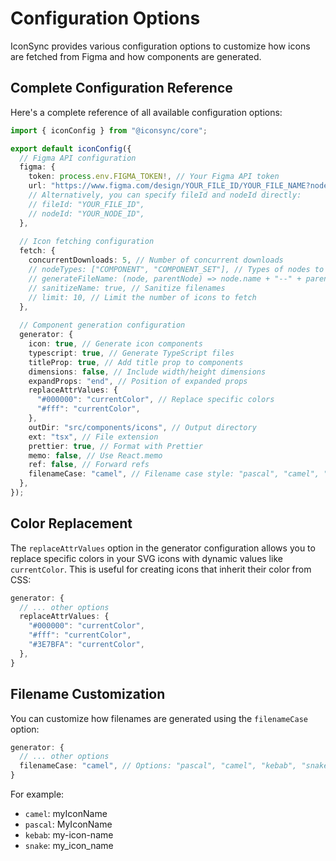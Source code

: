 # Configuration Options

IconSync provides various configuration options to customize how icons are fetched from Figma and how components are generated.

## Complete Configuration Reference

Here's a complete reference of all available configuration options:

```typescript
import { iconConfig } from "@iconsync/core";

export default iconConfig({
  // Figma API configuration
  figma: {
    token: process.env.FIGMA_TOKEN!, // Your Figma API token
    url: "https://www.figma.com/design/YOUR_FILE_ID/YOUR_FILE_NAME?node-id=YOUR_NODE_ID",
    // Alternatively, you can specify fileId and nodeId directly:
    // fileId: "YOUR_FILE_ID",
    // nodeId: "YOUR_NODE_ID",
  },
  
  // Icon fetching configuration
  fetch: {
    concurrentDownloads: 5, // Number of concurrent downloads
    // nodeTypes: ["COMPONENT", "COMPONENT_SET"], // Types of nodes to fetch
    // generateFileName: (node, parentNode) => node.name + "--" + parentNode.name, // Custom filename generator
    // sanitizeName: true, // Sanitize filenames
    // limit: 10, // Limit the number of icons to fetch
  },
  
  // Component generation configuration
  generator: {
    icon: true, // Generate icon components
    typescript: true, // Generate TypeScript files
    titleProp: true, // Add title prop to components
    dimensions: false, // Include width/height dimensions
    expandProps: "end", // Position of expanded props
    replaceAttrValues: {
      "#000000": "currentColor", // Replace specific colors
      "#fff": "currentColor",
    },
    outDir: "src/components/icons", // Output directory
    ext: "tsx", // File extension
    prettier: true, // Format with Prettier
    memo: false, // Use React.memo
    ref: false, // Forward refs
    filenameCase: "camel", // Filename case style: "pascal", "camel", "kebab", "snake"
  },
});
```

## Color Replacement

The `replaceAttrValues` option in the generator configuration allows you to replace specific colors in your SVG icons with dynamic values like `currentColor`. This is useful for creating icons that inherit their color from CSS:

```typescript
generator: {
  // ... other options
  replaceAttrValues: {
    "#000000": "currentColor",
    "#fff": "currentColor",
    "#3E7BFA": "currentColor",
  },
}
```

## Filename Customization

You can customize how filenames are generated using the `filenameCase` option:

```typescript
generator: {
  // ... other options
  filenameCase: "camel", // Options: "pascal", "camel", "kebab", "snake"
}
```

For example:
- `camel`: myIconName
- `pascal`: MyIconName
- `kebab`: my-icon-name
- `snake`: my_icon_name